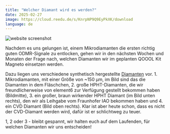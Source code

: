 ```yaml
---
title: "Welcher Diamant wird es werden?"
date: 2025-02-27
image: https://cloud.reedu.de/s/KnrpNP9Q9EyPkXK/download
language: de
---
```


![website screenshot](https://cloud.reedu.de/s/KnrpNP9Q9EyPkXK/download)

Nachdem es uns gelungen ist, einem Mikrodiamanten die ersten richtig guten ODMR-Signale zu entlocken, gehen wir in den nächsten Wochen und Monaten der Frage nach, welchen Diamanten wir im geplanten QOOOL Kit Magneto einsetzen werden.

Dazu liegen uns verschiedene synthetisch hergestellte [Diamanten](https://qoool-sensing.org/de/world-of-quantum#diamant) vor. 1. Mikrodiamanten, mit einer Größe von ~150 µm, im Bild sind das die Diamanten in dem Fläschchen, 2. große HPHT-Diamanten, die wir freundlicherweise von element6 zur Verfügung gestellt bekommen haben (Bildmitte), 3. ein großer, braun wirkender HPHT Diamant (im Bild unten rechts), den wir als Leihgabe vom Fraunhofer IAO bekommen haben und 4. ein CVD Diamant (Bild oben rechts). Klar ist aber heute schon, dass es nicht der CVD-Diamant werden wird, dafür ist er schlichtweg zu teuer.

1, 2 oder 3 - bleibt gespannt, wir halten euch auf dem Laufenden, für welchen Diamanten wir uns entscheiden!
